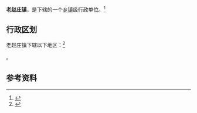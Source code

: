 {{中国乡级行政区|37/15/81/102/000}}

'''老赵庄镇'''，是{{PRC admin/fullname|37/15/81/102/000|3}}下辖的一个[[乡镇|乡镇]]级行政单位。<ref>{{PRC admin/ref sgc|{{PRC admin/parent|37/15/81/102/000}}}}</ref>

== 行政区划 ==

老赵庄镇下辖以下地区：<ref>{{PRC admin/ref sgc|37/15/81/102/000}}</ref>

{{PRC admin/children|37/15/81/102/000}}。

== 参考资料 ==

{{reflist}}

{{行政区划小作品}}
{{PRC admin/navcat|37/15/81/102/000}}